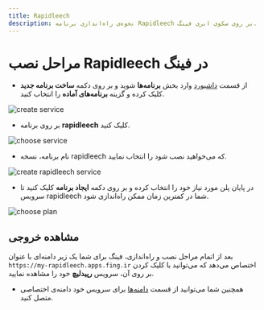 ```yaml
---
title: Rapidleech
description: نحوه‌ی راه‌اندازی برنامه Rapidleech بر روی سکوی ابری فینگ.
---
```



<Platform>
  <PlatformHead title="برنامه Rapidleech" icon="rapidleech/rapidleech-original.png" />
</Platform>

# مراحل نصب Rapidleech در فینگ

- از قسمت [داشبورد](https://dashboard.fing.ir) وارد بخش **برنامه‌ها** شوید و بر روی دکمه **ساخت برنامه جدید** کلیک کرده و گزینه **برنامه‌‌های آماده** را انتخاب کنید.

![create service](/docs/images/service-create.jpg)

- بر روی برنامه **rapidleech** کلیک کنید.

![choose service](/docs/images/service-choose-rapidleech.jpg)

- نام برنامه، نسخه rapidleech که می‌خواهید نصب شود را انتخاب نمایید.

![create rapidleech service](/docs/images/service-rapidleech-create.jpg)

- در پایان پلن مورد نیاز خود را انتخاب کرده و بر روی دکمه **ایجاد برنامه** کلیک کنید تا سرویس rapidleech شما در کمترین زمان ممکن راه‌اندازی شود.

![choose plan](/docs/images/choose-plan.jpg)

## مشاهده خروجی

بعد از اتمام مراحل نصب و راه‌اندازی، فینگ برای شما یک زیر دامنه‌‌ای‌ با عنوان `https://my-rapidleech.apps.fing.ir` اختصاص می‌دهد که می‌توانید با کلیک کردن بر روی آن، سرویس **رپیدلیچ** خود را مشاهده نمایید.

- همچنین شما می‌توانید از قسمت [دامنه‌ها](/apps/domains) برای سرویس خود دامنه‌ی اختصاصی متصل کنید.